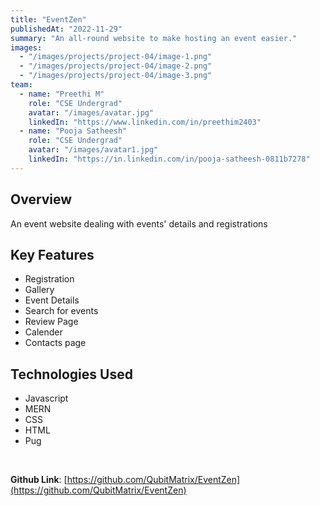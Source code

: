 ```yaml
---
title: "EventZen"
publishedAt: "2022-11-29"
summary: "An all-round website to make hosting an event easier."
images:
  - "/images/projects/project-04/image-1.png"
  - "/images/projects/project-04/image-2.png"
  - "/images/projects/project-04/image-3.png"
team:
  - name: "Preethi M"
    role: "CSE Undergrad"
    avatar: "/images/avatar.jpg"
    linkedIn: "https://www.linkedin.com/in/preethim2403"
  - name: "Pooja Satheesh"
    role: "CSE Undergrad"
    avatar: "/images/avatar1.jpg"
    linkedIn: "https://in.linkedin.com/in/pooja-satheesh-0811b7278"
---
```


## Overview
An event website dealing with events' details and registrations

## Key Features
- Registration
- Gallery
- Event Details
- Search for events
- Review Page
- Calender
- Contacts page

## Technologies Used
- Javascript
- MERN
- CSS
- HTML
- Pug

<br/>

**Github Link**: [https://github.com/QubitMatrix/EventZen](https://github.com/QubitMatrix/EventZen)